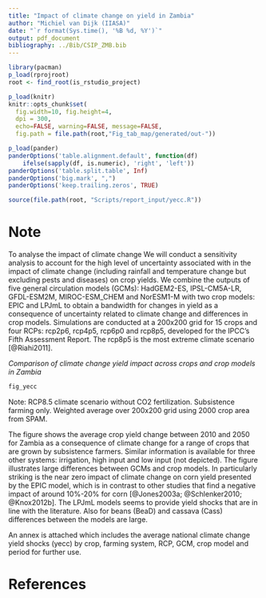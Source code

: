```yaml
---
title: "Impact of climate change on yield in Zambia"
author: "Michiel van Dijk (IIASA)"
date: "`r format(Sys.time(), '%B %d, %Y')`"
output: pdf_document
bibliography: ../Bib/CSIP_ZMB.bib
---
```


```r
library(pacman)
p_load(rprojroot)
root <- find_root(is_rstudio_project)

p_load(knitr)
knitr::opts_chunk$set(
  fig.width=10, fig.height=4,
  dpi = 300,
  echo=FALSE, warning=FALSE, message=FALSE,
  fig.path = file.path(root,"Fig_tab_map/generated/out-"))

p_load(pander)
panderOptions('table.alignment.default', function(df)
    ifelse(sapply(df, is.numeric), 'right', 'left'))
panderOptions('table.split.table', Inf)
panderOptions('big.mark', ",")
panderOptions('keep.trailing.zeros', TRUE)

source(file.path(root, "Scripts/report_input/yecc.R"))
```


# Note

To analyse the impact of climate change We will conduct a sensitivity analysis to account for the high level of uncertainty associated with in the impact of climate change (including rainfall and temperature change but excluding pests and diseases) on crop yields. We combine the outputs of five general circulation models (GCMs): HadGEM2-ES, IPSL-CM5A-LR, GFDL-ESM2M, MIROC-ESM_CHEM and NorESM1-M with two crop models: EPIC and LPJmL to obtain a bandwidth for changes in yield as a consequence of uncertainty related to climate change and differences in crop models. Simulations are conducted at a 200x200 grid for 15 crops and four RCPs: rcp2p6, rcp4p5, rcp6p0 and rcp8p5, developed for the IPCC’s Fifth Assessment Report. The rcp8p5 is the most extreme climate scenario [@Riahi2011].

_Comparison of climate change yield impact across crops and crop models in Zambia_

```r
fig_yecc
```

Note: RCP8.5 climate scenario without CO2 fertilization. Subsistence farming only. Weighted average over 200x200 grid using 2000 crop area from SPAM.

The figure shows the average crop yield change between 2010 and 2050 for Zambia as a consequence of climate change for a range of crops that are grown by subsistence farmers. Similar information is available for three other systems: irrigation, high input and low input (not depicted). The figure illustrates large differences between GCMs and crop models. In particularly striking is the near zero impact of climate change on corn yield presented by the EPIC model, which is in contrast to other studies that find a negative impact of around 10%-20% for corn [@Jones2003a; @Schlenker2010; @Knox2012b]. The LPJmL models seems to provide yield shocks that are in line with the literature. Also for beans (BeaD) and cassava (Cass) differences between the models are large.

An annex is attached which includes the average national climate change yield shocks (yecc) by crop, farming system, RCP, GCM, crop model and period for further use.

# References

